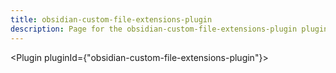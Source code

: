 ---
title: obsidian-custom-file-extensions-plugin
description: Page for the obsidian-custom-file-extensions-plugin plugin.
---


<Plugin pluginId={"obsidian-custom-file-extensions-plugin"}></Plugin>